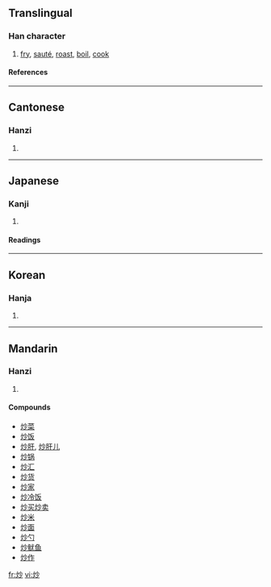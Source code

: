 ==Translingual==
===Han character===
{{Han char|rn=86|rad=火|as=04|sn=8|four=9982<sub>0</sub>|canj=火火竹 (FFH)}}
# [[fry]], [[sauté]], [[roast]], [[boil]], [[cook]]
====References====
{{Han ref|kx=0667.170|dkj=18915|dj=1076.250|hdz=32191.150|uh=7092|ud=28818|bh=AAA3|bd=43683}}

----
==Cantonese==
===Hanzi===
{{yue-hanzi|jyut=|y=chaau2}}
# {{defn|Cantonese}}

----
==Japanese==
===Kanji===
{{ja-kanji|grade=|rs=火04}}
# {{defn|Japanese}} 
====Readings====
{{ja-readings|on=[[そう]] (sō), [[しょう]] (shō)|kun=[[いる]] (iru), [[いためる]] (itameru)}}

----
==Korean==
===Hanja===
{{ko-hanja|hangeul=초|eumhun=|rv=cho|mr=ch'o|y=cho}}
# {{defn|Korean}}

----
==Mandarin==
===Hanzi===
{{cmn-hanzi|pin=[[chǎo]] ([[chao3]])|wg=ch'ao<sup>3</sup>}}
# {{defn|Mandarin}}

====Compounds====
*[[炒菜]]
*[[炒饭]]
*[[炒肝]], [[炒肝儿]]
*[[炒锅]]
*[[炒汇]]
*[[炒货]]
*[[炒家]]
*[[炒冷饭]]
*[[炒买炒卖]]
*[[炒米]]
*[[炒面]]
*[[炒勺]]
*[[炒鱿鱼]]
*[[炒作]]

[[fr:炒]]
[[vi:炒]]